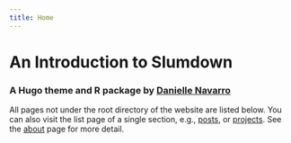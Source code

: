 ```yaml
---
title: Home
---
```


# An Introduction to Slumdown

### A Hugo theme and R package by [Danielle Navarro](https://twitter.com/djnavarro)

All pages not under the root directory of the website are listed below. You can also visit the list page of a single section, e.g., [posts](post/), or [projects](project/). See the [about](about/) page for more detail.
